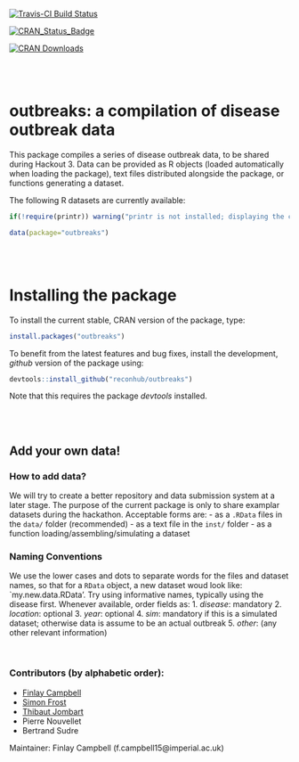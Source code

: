 [![Travis-CI Build Status](https://travis-ci.org/reconhub/outbreaks.svg?branch=master)](https://travis-ci.org/reconhub/outbreaks)

[![CRAN_Status_Badge](http://www.r-pkg.org/badges/version/outbreaks)](https://cran.r-project.org/package=outbreaks)

[![CRAN Downloads](https://cranlogs.r-pkg.org/badges/outbreaks)](https://cran.r-project.org/package=outbreaks)

<br>
<br>

# outbreaks: a compilation of disease outbreak data

This package compiles a series of disease outbreak data, to be shared during Hackout 3.
Data can be provided as R objects (loaded automatically when loading the package), text files distributed alongside the package, or functions generating a dataset.

The following R datasets are currently available:
```r
if(!require(printr)) warning("printr is not installed; displaying the content of 'data(...)' may not work")
```

```r
data(package="outbreaks")
```


<br>
<br>

# Installing the package

To install the current stable, CRAN version of the package, type:
```r
install.packages("outbreaks")
```

To benefit from the latest features and bug fixes, install the development, *github* version of the package using:
```r
devtools::install_github("reconhub/outbreaks")
```

Note that this requires the package *devtools* installed.



<br>
<br>

## Add your own data!

### How to add data?
We will try to create a better repository and data submission system at a later stage.
The purpose of the current package is only to share examplar datasets during the hackathon.
Acceptable forms are:
- as a `.RData` files in the `data/` folder (recommended)
- as a text file in the `inst/` folder
- as a function loading/assembling/simulating a dataset

### Naming Conventions
We use the lower cases and dots to separate words for the files and dataset names, so that for a `RData` object, a new dataset woud look like: `my.new.data.RData'. Try using informative names, typically using the disease first. Whenever available, order fields as:
   1. *disease*: mandatory
   2. *location*: optional
   3. *year*: optional
   4. *sim*: mandatory if this is a simulated dataset; otherwise data is assume to be an actual outbreak
   5. *other*: (any other relevant information)


<br>

### Contributors (by alphabetic order):
- [Finlay Campbell](https://github.com/finlaycampbell)
- [Simon Frost](https://github.com/sdwfrost)
- [Thibaut Jombart](https://github.com/thibautjombart)
- Pierre Nouvellet
- Bertrand Sudre


Maintainer: Finlay Campbell (f.campbell15@imperial.ac.uk)
